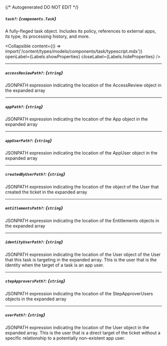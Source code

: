 {/* Autogenerated DO NOT EDIT  */}

##### `task?`: *{`components.Task`}*
A fully\-fleged task object. Includes its policy, references to external apps, its type, its processing history, and more.

<Collapsible content={() => import('/content/types/models/components/task/typescript.mdx')} openLabel={Labels.showProperties} closeLabel={Labels.hideProperties} />


---
##### `accessReviewPath?`: *{`string`}*
JSONPATH expression indicating the location of the AccessReview object in the expanded array

---
##### `appPath?`: *{`string`}*
JSONPATH expression indicating the location of the App object in the expanded array

---
##### `appUserPath?`: *{`string`}*
JSONPATH expression indicating the location of the AppUser object in the expanded array

---
##### `createdByUserPath?`: *{`string`}*
JSONPATH expression indicating the location of the object of the User that created the ticket in the expanded array

---
##### `entitlementsPath?`: *{`string`}*
JSONPATH expression indicating the location of the Entitlements objects in the expanded array

---
##### `identityUserPath?`: *{`string`}*
JSONPATH expression indicating the location of the User object of the User that this task is targeting in the expanded array. This is the user that is the identity when the target of a task is an app user.

---
##### `stepApproversPath?`: *{`string`}*
JSONPATH expression indicating the location of the StepApproverUsers objects in the expanded array

---
##### `userPath?`: *{`string`}*
JSONPATH expression indicating the location of the User object in the expanded array. This is the user that is a direct target of the ticket without a specific relationship to a potentially non\-existent app user.


